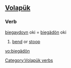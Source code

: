 ==[[Volapük]]==

===Verb===
[[biegaydoyn]] oki = [[biegädön]] oki

# [[bend]] or [[stoop]]

[[Category:Volapük verbs]]

[[vo:biegädön]]